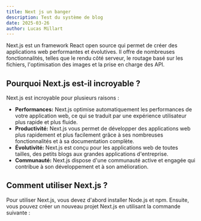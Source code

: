 ```yaml
---
title: Next js un banger
description: Test du système de blog
date: 2025-03-26
author: Lucas Millart
---
```


Next.js est un framework React open source qui permet de créer des applications web performantes et évolutives. Il offre de nombreuses fonctionnalités, telles que le rendu côté serveur, le routage basé sur les fichiers, l'optimisation des images et la prise en charge des API.

## Pourquoi Next.js est-il incroyable ?

Next.js est incroyable pour plusieurs raisons :

* **Performances:** Next.js optimise automatiquement les performances de votre application web, ce qui se traduit par une expérience utilisateur plus rapide et plus fluide.
* **Productivité:** Next.js vous permet de développer des applications web plus rapidement et plus facilement grâce à ses nombreuses fonctionnalités et à sa documentation complète.
* **Évolutivité:** Next.js est conçu pour les applications web de toutes tailles, des petits blogs aux grandes applications d'entreprise.
* **Communauté:** Next.js dispose d'une communauté active et engagée qui contribue à son développement et à son amélioration.

## Comment utiliser Next.js ?

Pour utiliser Next.js, vous devez d'abord installer Node.js et npm. Ensuite, vous pouvez créer un nouveau projet Next.js en utilisant la commande suivante :
